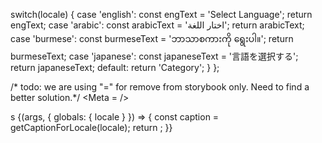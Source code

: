 
  switch(locale) {
    case 'english': const engText = 'Select Language'; return engText;
    case 'arabic': const arabicText = 'اختار اللغة'; return arabicText;
    case 'burmese': const burmeseText = 'ဘာသာစကားကို ရွေးပါ။'; return burmeseText;
    case 'japanese': const japaneseText = '言語を選択する'; return japaneseText;
    default: return 'Category';
  }
};

/* todo: we are using "=" for remove from storybook only. Need to find a better solution.*/
<Meta = />

<Story name="MegaMenu">s
  {(args, { globals: { locale } }) => {
    const caption = getCaptionForLocale(locale);
    return <MegaMenu text={caption}></MegaMenu>;
  }}
</Story>



